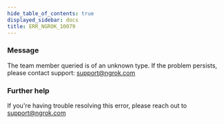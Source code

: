 ```yaml
---
hide_table_of_contents: true
displayed_sidebar: docs
title: ERR_NGROK_10079
---
```




### Message

The team member queried is of an unknown type. If the problem persists, please contact support: support@ngrok.com

<ErrorDetails error="err_ngrok_10079" />

### Further help

If you're having trouble resolving this error, please reach out to [support@ngrok.com](mailto:support@ngrok.com?subject=Help%20with%20ERR_NGROK_10079)
